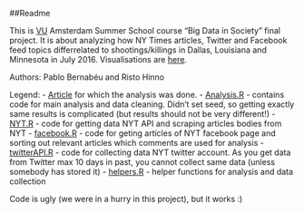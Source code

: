 ##Readme

This is [VU](http://www.vu.nl/en/ "http://www.vu.nl/en/") Amsterdam Summer School course "Big Data in Society" final project. It is about analyzing how NY Times articles, Twitter and Facebook feed topics differrelated to shootings/killings in Dallas, Louisiana and Minnesota in July 2016. Visualisations are [here](http://rristo.github.io/start.html "http://rristo.github.io/start.html").

Authors: Pablo Bernabéu and Risto Hinno

Legend:
- [Article](https://github.com/RRisto/Summer-school-course-project/blob/master/BLM/BLM.pdf "https://github.com/RRisto/Summer-school-course-project/blob/master/BLM/BLM.pdf") for which the analysis was done.
- [Analysis.R](https://github.com/RRisto/Summer-school-course-project/blob/master/Analysis.R "https://github.com/RRisto/Summer-school-course-project/blob/master/Analysis.R") - contains code for main analysis and data cleaning. Didn't set seed, so getting exactly same results is complicated (but results should not be very different!)
- [NYT.R](https://github.com/RRisto/Summer-school-course-project/blob/master/NYT.R "https://github.com/RRisto/Summer-school-course-project/blob/master/NYT.R") - code for getting data NYT API and scraping articles bodies from NYT
- [facebook.R](https://github.com/RRisto/Summer-school-course-project/blob/master/facebook.R "https://github.com/RRisto/Summer-school-course-project/blob/master/facebook.R") - code for geting articles of NYT facebook page and sorting out relevant articles which comments are used for analysis
- [twitterAPI.R](https://github.com/RRisto/Summer-school-course-project/blob/master/twitterAPI.R "https://github.com/RRisto/Summer-school-course-project/blob/master/twitterAPI.R") - code for collecting data NYT twitter account. As you get data from Twitter max 10 days in past, you cannot collect same data (unless somebody has stored it)
- [helpers.R](https://github.com/RRisto/Summer-school-course-project/blob/master/helpers.R "https://github.com/RRisto/Summer-school-course-project/blob/master/helpers.R") - helper functions for analysis and data collection

Code is ugly (we were in a hurry in this project), but it works :)

